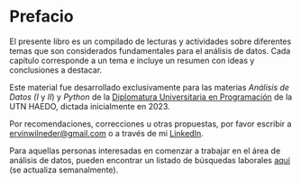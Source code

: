 # Prefacio {.unnumbered}

El presente libro es un compilado de lecturas y actividades sobre diferentes temas que son considerados fundamentales para el análisis de datos. Cada capítulo corresponde a un tema e incluye un resumen con ideas y conclusiones a destacar.

Este material fue desarrollado exclusivamente para las materias _Análisis de Datos (I_ y _II_) y _Python_ de la [Diplomatura Universitaria en Programación](https://www.frh.utn.edu.ar/cursoscursos_diplomatura) de la UTN HAEDO, dictada inicialmente en 2023.

Por recomendaciones, correcciones u otras propuestas, por favor escribir a <ervinwilneder@gmail.com> o a través de mi [LinkedIn](https://linkedin.com/in/ervinwilneder).

Para aquellas personas interesadas en comenzar a trabajar en el área de análisis de datos, pueden encontrar un listado de búsquedas laborales [aquí](https://docs.google.com/spreadsheets/d/1lJ_Wp8ltR1UxQ_8e3AMp3yEqU0mD43u374h2-QlwVrA/edit?usp=sharing) (se actualiza semanalmente).
